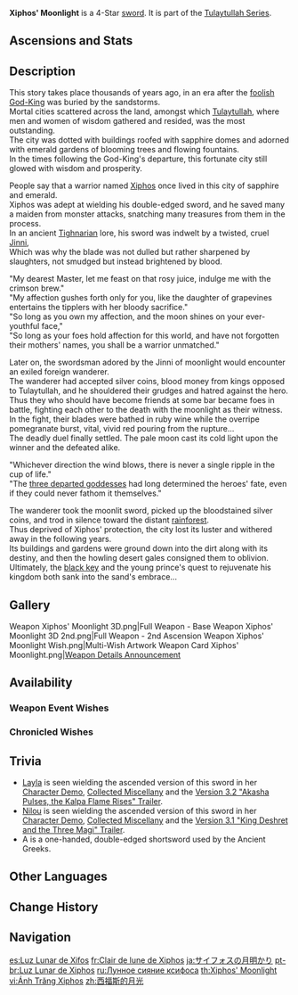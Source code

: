 {{Weapon Infobox
|title          = Xi&shy;phos' Moon&shy;light
|id             = 11418
|image          = <gallery>
Weapon Xiphos' Moonlight.png|Base
Weapon Xiphos' Moonlight 2nd.png|2nd Ascension
</gallery>
|type           = Sword
|quality        = 4
|base_atk       = 42
|2nd_stat_type  = Elemental Mastery
|2nd_stat       = 36
|series         = Tulaytullah
|releaseDate    = 2022-10-14
|obtain         = Weapon Event Wishes
|passive        = Jinni's Whisper
|effect         = The following effect will trigger every 10s: The equipping character will gain (var1)% [[Energy Recharge]] for each point of [[Elemental Mastery]] they possess for 12s, with nearby party members gaining 30% of this buff for the same duration. Multiple instances of this weapon can allow this buff to stack. This effect will still trigger even if the character is not on the field.
|eff_rank1_var1 = 0.036
|eff_rank2_var1 = 0.045
|eff_rank3_var1 = 0.054
|eff_rank4_var1 = 0.063
|eff_rank5_var1 = 0.072
|eff_att1       = Energy Recharge
|eff_scale1     = Elemental Mastery
}}
{{Description|This ancient double-edged sword glimmers with moonlight. It is said that a now-silent Jinni dwells within it.}}
'''Xiphos' Moonlight''' is a 4-Star [[sword]]. It is part of the [[Tulaytullah Series]].

==Ascensions and Stats==
{{Weapon Ascensions and Stats
|ascendMat1 = Copper Talisman of the Forest Dew
|ascendMat2 = Iron Talisman of the Forest Dew
|ascendMat3 = Silver Talisman of the Forest Dew
|ascendMat4 = Golden Talisman of the Forest Dew
|bossMat1   = Damaged Prism
|bossMat2   = Turbid Prism
|bossMat3   = Radiant Prism
|commonMat1 = Faded Red Satin
|commonMat2 = Trimmed Red Silk
|commonMat3 = Rich Red Brocade
}}

==Description==
This story takes place thousands of years ago, in an era after the [[King Deshret|foolish God-King]] was buried by the sandstorms.<br>
Mortal cities scattered across the land, amongst which [[Tulaytullah]], where men and women of wisdom gathered and resided, was the most outstanding.<br>
The city was dotted with buildings roofed with sapphire domes and adorned with emerald gardens of blooming trees and flowing fountains.<br>
In the times following the God-King's departure, this fortunate city still glowed with wisdom and prosperity.

People say that a warrior named [[Xiphos]] once lived in this city of sapphire and emerald.<br>
Xiphos was adept at wielding his double-edged sword, and he saved many a maiden from monster attacks, snatching many treasures from them in the process.<br>
In an ancient [[Tighnarian]] lore, his sword was indwelt by a twisted, cruel [[Jinni]],<br>
Which was why the blade was not dulled but rather sharpened by slaughters, not smudged but instead brightened by blood.

"My dearest Master, let me feast on that rosy juice, indulge me with the crimson brew."<br>
"My affection gushes forth only for you, like the daughter of grapevines entertains the tipplers with her bloody sacrifice."<br>
"So long as you own my affection, and the moon shines on your ever-youthful face,"<br>
"So long as your foes hold affection for this world, and have not forgotten their mothers' names, you shall be a warrior unmatched."

Later on, the swordsman adored by the Jinni of moonlight would encounter an exiled foreign wanderer.<br>
The wanderer had accepted silver coins, blood money from kings opposed to Tulaytullah, and he shouldered their grudges and hatred against the hero.<br>
Thus they who should have become friends at some bar became foes in battle, fighting each other to the death with the moonlight as their witness.<br>
In the fight, their blades were bathed in ruby wine while the overripe pomegranate burst, vital, vivid red pouring from the rupture...<br>
The deadly duel finally settled. The pale moon cast its cold light upon the winner and the defeated alike.

"Whichever direction the wind blows, there is never a single ripple in the cup of life."<br>
"The [[Aria, Sonnet and Canon|three departed goddesses]] had long determined the heroes' fate, even if they could never fathom it themselves."

The wanderer took the moonlit sword, picked up the bloodstained silver coins, and trod in silence toward the distant [[Dharma Forest|rainforest]].<br>
Thus deprived of Xiphos' protection, the city lost its luster and withered away in the following years.<br>
Its buildings and gardens were ground down into the dirt along with its destiny, and then the howling desert gales consigned them to oblivion.<br>
Ultimately, the [[Key of Khaj-Nisut|black key]] and the young prince's quest to rejuvenate his kingdom both sank into the sand's embrace...

==Gallery==
<gallery>
Weapon Xiphos' Moonlight 3D.png|Full Weapon - Base
Weapon Xiphos' Moonlight 3D 2nd.png|Full Weapon - 2nd Ascension
Weapon Xiphos' Moonlight Wish.png|Multi-Wish Artwork
Weapon Card Xiphos' Moonlight.png|[https://twitter.com/GenshinImpact/status/1580045598786396161 Weapon Details Announcement]
</gallery>

==Availability==
===Weapon Event Wishes===
{{Featured}}

===Chronicled Wishes===
{{Featured|chronicled=1}}

==Trivia==
* [[Layla]] is seen wielding the ascended version of this sword in her [https://youtu.be/mXFg0bsuvcs Character Demo], [https://youtu.be/w46bQsH0eCU Collected Miscellany] and the [https://youtu.be/bT3qW-Zgtow Version 3.2 "Akasha Pulses, the Kalpa Flame Rises" Trailer].
*[[Nilou]] is seen wielding the ascended version of this sword in her [https://youtu.be/P5DeAD_uXE0&list=PLqWr7dyJNgLLcg4CLu_gDuqjRy2VH0zIn&index=7 Character Demo], [https://youtu.be/h7WnRJTVReI&list=PLqWr7dyJNgLKLO-Zpw9muZ9NnC0TyOpij&index=7&t=46s Collected Miscellany] and the [https://youtu.be/-2-WKyGTUrM&list=PLqWr7dyJNgLLX5_mCRAauT5NTR0WAZY9V&index=4 Version 3.1 "King Deshret and the Three Magi" Trailer].
*A {{Lang|{{w|xiphos}}|grc=ξίφος|grc_rm=xíphos}} is a one-handed, double-edged shortsword used by the Ancient Greeks.

==Other Languages==
{{Other Languages
|1_en    = Xiphos' Moonlight
|1_zhs   = 西福斯的月光
|1_zhs_rm = Xīfúsī de Yuèguāng
|1_zht   = 西福斯的月光
|1_zht_rm = Xīfúsī de Yuèguāng
|1_zh_tl = Xiphos' Moonlight
|1_ja    = サイフォスの月明かり
|1_ja_rm = Saifosu no Tsuki-akari
|1_ja_tl = Xiphos' Moonlight
|1_ko    = 크시포스의 달빛
|1_ko_rm = Keusiposeu-ui Dalbit
|1_ko_tl = Xiphos' Moonlight
|1_es    = Luz Lunar de Xifos
|1_es_tl = Xiphos' Moonlight
|1_fr    = Clair de lune de Xiphos
|1_fr_tl = Moonlight of Xiphos
|1_ru    = Лунное сияние ксифоса
|1_ru_tl = Xiphos' Moonlight
|1_th    = Xiphos' Moonlight
|1_vi    = Ánh Trăng Xiphos
|1_vi_tl = Xiphos Moonlight
|1_de    = Mondlicht von Xiphos
|1_de_tl = Moonlight of Xiphos
|1_id    = Xiphos' Moonlight
|1_pt    = Luz Lunar de Xiphos
|1_pt_tl = Xiphos' Moonlight
|1_tr    = Xiphos'un Ay Işığı
|1_tr_tl = Xiphos' Moon Light
|1_it    = Chiarore di Xiphos
|1_it_tl = Xiphos' Glimmer
|2_en    = Jinni's Whisper
|2_zhs   = 镇灵的低语
|2_zhs_rm = Zhènlíng de Dīyǔ
|2_zht   = 鎮靈的低語
|2_zht_rm = Zhènlíng de Dīyǔ
|2_zh_tl = 
|2_ja    = ジンニーの囁き
|2_ja_rm = Jinnii no Sasayaki
|2_ja_tl = Jinni's Whisper
|2_ko    = 지니의 속삭임
|2_ko_rm = Jini-ui Soksagim
|2_ko_tl = Jinni's Whisper
|2_es    = Susurro del genio
|2_es_tl = Genie's Whisper
|2_fr    = Murmure du djinn
|2_fr_tl = Jinni's Whisper
|2_ru    = Шёпот джинна
|2_ru_tl = Jinni's Whisper
|2_th    = Jinni's Whisper
|2_vi    = Lời Thì Thầm Trấn Linh
|2_vi_tl = 
|2_de    = Geflüster der Dschinn
|2_de_tl = Whispers of the Jinni
|2_id    = Jinni's Whisper
|2_pt    = Sussurros do Jinni
|2_pt_tl = 
|2_tr    = Cinin Fısıltıları
|2_tr_tl = Jinni's Whispers
|2_it    = Sussurro della djinn
|2_it_tl = Whisper of the Jinni
}}

==Change History==
{{Change History|3.1}}

==Navigation==
{{Weapons by Series Navbox|series=Tulaytullah}}
{{Weapon Navbox|Swords}}

[[es:Luz Lunar de Xifos]]
[[fr:Clair de lune de Xiphos]]
[[ja:サイフォスの月明かり]]
[[pt-br:Luz Lunar de Xiphos]]
[[ru:Лунное сияние ксифоса]]
[[th:Xiphos' Moonlight]]
[[vi:Ánh Trăng Xiphos]]
[[zh:西福斯的月光]]